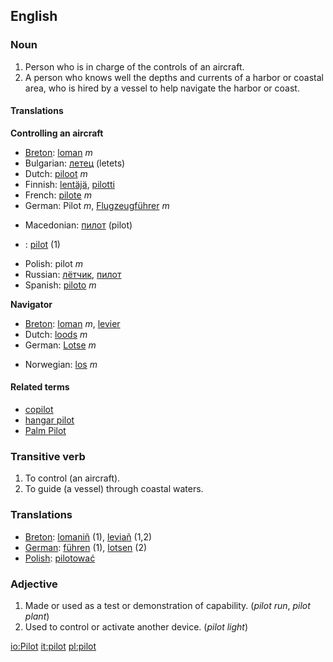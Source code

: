 ==English==
===Noun===

#Person who is in charge of the controls of an aircraft.
#A person who knows well the depths and currents of a harbor or coastal area, who is hired by a vessel to help navigate the harbor or coast.



====Translations====
'''Controlling an aircraft'''
{{top}}
<!--languages from A to I go here-->
*[[Breton]]: [[loman]] ''m'' 
*Bulgarian: [[летец]] (letets)
*Dutch: [[piloot]] ''m'' 
*Finnish: [[lentäjä]], [[pilotti]]
*French: [[pilote]]  ''m''
*German: Pilot ''m'', [[Flugzeugführer]] ''m''
{{mid}}
<!--languages from J to Z go here-->
*Macedonian: [[пилот]] (pilot)
*{{no}}: [[#Norwegian|pilot]] {{m}} (1)
*Polish: pilot ''m''
*Russian: [[летчик|лётчик]], [[пилот]]
*Spanish: [[piloto]] ''m''
{{bottom}}

'''Navigator'''
{{top}}
<!--languages from A to I go here-->
*[[Breton]]: [[loman]] ''m'', [[levier]] 
*Dutch: [[loods]] ''m'' 
*German: [[Lotse]] ''m'' 
{{mid}}
<!--languages from J to Z go here-->
*Norwegian: [[los]] ''m''
{{bottom}}

====Related terms====
*[[copilot]]
*[[hangar pilot]]
*[[Palm Pilot]]

===Transitive verb===

# To control (an aircraft).
# To guide (a vessel) through coastal waters.

===Translations===

*[[Breton]]: [[lomaniñ]] (1), [[leviañ]] (1,2)
*[[German]]: [[führen]] (1), [[lotsen]] (2)
*[[Polish]]: [[pilotować]]

===Adjective===

# Made or used as a test or demonstration of capability. (''pilot run'', ''pilot plant'')
# Used to control or activate another device. (''pilot light'')

[[io:Pilot]]
[[it:pilot]]
[[pl:pilot]]
